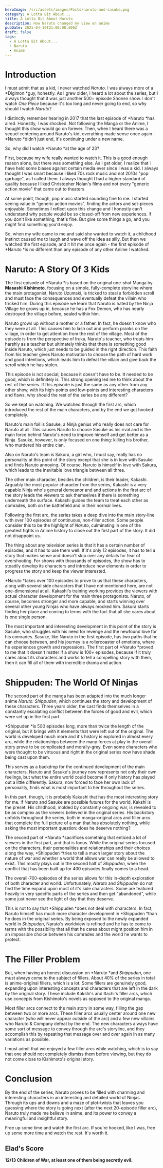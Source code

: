 ```yaml
---
heroImage: /src/assets/images/Posts/naruto-and-sasuke.png
category: A Lotta Bit About...
title: A Lotta Bit About Naruto
description: How Naruto changed my view on anime
pubDate: 2025-04-19T21:00:00.000Z
draft: false
tags:
  - A Lotta Bit About...
  - Naruto
  - Anime
---
```


# Introduction

I must admit that as a kid, I never watched _Naruto_. I was always more of a \*Digimon \*guy, honestly. As I grew older, I heard a lot about the series, but I always thought that it was just another 500+ episode Shonen show. I don't watch _One Piece_ because it's too long and never going to end, so why should I watch _Naruto_?

I distinctly remember hearing in 2017 that the last episode of \*Naruto \*has aired. Honestly, I was shocked. Not following the Manga or the Anime, I thought this show would go on forever. Then, when I heard there was a sequel centering around Naruto's kid, everything made sense once again - \*Naruto \*didn't just end, it's continuing under a new name.

So, why did I watch \*Naruto \*at the age of 23?

First, because my wife really wanted to watch it. This is a good enough reason alone, but there was something else. As I get older, I realize that I have held some biases against certain media ever since I was a kid. I always thought I was smart because I liked 70s rock music and not 2010s "pop garbage", as I called them. I always thought I had a higher standard of quality because I liked Christopher Nolan's films and not every "generic action movie" that came out to theaters.

At some point, though, pop music started sounding fine to me. I started seeing value in "generic action movies", finding the actors and set-pieces enjoyable. Sometimes I reflect upon this change and I honestly can't understand why people would be so closed-off from new experiences. If you don't like something, that's fine. But give some things a go, and you might find something you'd enjoy.

So, when my wife came to me and said she wanted to watch it, a childhood instinct caused me to laugh and wave off the idea as silly. But then we watched the first episode, and it hit me once again - the first episode of \*Naruto \*is no different than any episode of any other Anime I watched.

# Naruto: A Story Of 3 Kids

The first episode of \*Naruto \*is based on the original one-shot Manga by **Masashi Kishimoto**, focusing on a simple, fully-complete storyline where the main protagonist, Naruto Uzumaki, is tricked to steal a forbidden scroll and must face the consequences and eventually defeat the villain who tricked him. During this episode we learn that Naruto is hated by the Ninja Village he grows up in, because he has a Fox Demon, who has nearly destroyed the village before, sealed within him.

Naruto grows up without a mother or a father. In fact, he doesn't know who they were at all. This causes him to lash out and perform pranks on the village, in order to get attention from the rest of the village. Most of the episode is from the perspective of Iruka, Naruto's teacher, who treats him harshly as a teacher but ultimately thinks that there is something good inside Naruto, which just needs to be guided in the right direction. This faith from his teacher gives Naruto motivation to choose the path of hard work and good intentions, which leads him to defeat the villain and give back the scroll which he has stolen.

This episode is not special, because it doesn't have to be. It needed to be good, which is definitely is. This strong opening led me to think about the rest of the series. If this episode is just the same as any other from any other show, with its high-points and low-points and interesting characters and flaws, why should the rest of the series be any different?

So we kept on watching. We watched through the first arc, which introduced the rest of the main characters, and by the end we got hooked completely.

Naruto's main foil is Sasuke, a Ninja genius who really does not care for Naruto at all. This causes Naruto to choose Sasuke as his rival and is the main force behind Naruto's need to improve himself and get better as a Ninja. Sasuke, however, is only focused on one thing: killing his brother, who murdered his entire clan.

Also on Naruto's team is Sakura, a girl who, I must say, really has no personality at this point of the story except that she is in love with Sasuke and finds Naruto annoying. Of course, Naruto is himself in love with Sakura, which leads to the inevitable love triangle between all three.

The other main character, besides the children, is their leader, Kakashi. Arguably the most popular character from the series, Kakashi is a very capable Ninja who's general demeanor and and actions in the first arc of the story leads the viewers to ask themselves if there is something underneath the surface. Kakashi guides the team to treat each other as comrades, both on the battlefield and in their normal lives.

Following the first arc, the series takes a deep dive into the main story-line with over 100 episodes of continuous, non-filler action. Some people consider this to be the highlight of _Naruto_, culminating in one of the greatest fights in Anime history to close out the first part of the story. It did not disappoint us.

The thing about any television series is that it has a certain number of episodes, and it has to use them well. If it's only 12 episodes, it has to tell a story that makes sense and doesn't skip over any details for fear of overshooting. For shows with thousands of episodes, the show has to steadily develop its characters and introduce new elements in order to progress the story and keep the viewer interested.

\*Naruto \*takes over 100 episodes to prove to us that these characters, along with several side characters that I have not mentioned here, are not one-dimensional at all. Kakashi's training working provides the viewers with actual character development for the main three protagonists. Naruto, of course, becomes stronger and more capable, and starts winning over several other young Ninjas who have always mocked him. Sakura starts finding her place and coming to terms with the fact that all she cares about is one single person.

The most important and interesting development in this point of the story is Sasuke, who struggles with his need for revenge and the newfound love for his comrades. Sasuke, like Naruto in the first episode, has two paths that he can choose between, and his journey is a rollercoaster of emotions, where he experiences growth and regressions. The first part of \*Naruto \*proved to me that it doesn't matter if a show is 100+ episodes, because if it truly cares about its characters and works to tell a compelling story with them, then it can fill all of them with incredible drama and action.

# Shippuden: The World Of Ninjas

The second part of the manga has been adapted into the much longer anime _Naruto: Shippuden_, which continues the story and development of these characters. Three years older, the cast finds themselves in a constantly escalating conflict between the forces of good and evil, which were set up in the first part.

\*Shippuden \*is 500 episodes long, more than twice the length of the original, but it brings with it elements that were left out of the original. The world is developed much more and it's history is explored in almost every arc, while the relationships between the many forces at play in the overall story prove to be complicated and morally-grey. Even some characters who were thought to be virtuous and right in the original series now have shade being cast upon them.

This serves as a backdrop for the continued development of the main characters. Naruto and Sasuke's journey now represents not only their own feelings, but what the entire world could become if only history has played out a little differently. Sakura, now forced to face her own lack of personality, finds what is most important to her throughout the series.

In this part, though, it is probably Kakashi that has the most interesting story for me. If Naruto and Sasuke are possible futures for the world, Kakshi is the preset. His childhood, molded by constantly ongoing war, is revealed to be as complex as the viewers believed in the original series. His backstory unfolds throughout the series, both in manga-original arcs and filler arcs that complete the full picture of a man that has absolutely nothing, while asking the most important question: does he deserve nothing?

The second part of \*Naruto \*sacrifices something that enticed a lot of viewers in the first part, and that is focus. While the original series focused on the characters, their personalities and relationships and their choices along the way, \*Shippuden \*tries to tell a much larger story about the nature of war and whether a world that allows war can really be allowed to exist. This mostly plays out in the second half of _Shippuden_, when the conflict that has been built up for 400 episodes finally comes to a head.

The overall-700-episodes of the series allows for this in-depth exploration of both character and world. Unfortunately, _Naruto_ and _Shippuden_ do not find the time expand upon most of it's side characters. Some are featured heavily in very specific parts of the series and then get "abandoned", while some just never see the light of day that they deserve.

This is not to say that \*Shippuden \*does not deal with characters. In fact, Naruto himself has much more character development in \*Shippuden \*than he does in the original series. By being exposed to the newly expanded world in _Shippuden_, Naruto's worldview is refined and he has to come to terms with the possibility that all that he cares about might position him in an impossible choice between his comrades and the world he wants to protect.

# The Filler Problem

But, when having an honest discussion on \*Naruto \*and _Shippuden_, one must always come to the subject of fillers. About 40% of the series in total is anime-original fillers, which is a lot. Some fillers are genuinely good, expanding upon interesting concepts and characters that are left in the dark by the original story. These include Kakshi's and Itachi's filler arcs, which use concepts from Kishimoto's novels as opposed to the original manga.

Most filler arcs connect to the main story in some way, filling the gap between two or more arcs. These filler arcs usually center around one new character (who will never appear outside of the arc) and a few new villains who Naruto & Company defeat by the end. The new characters always have some sort of message to convey through the arc's storyline, and they accomplish this by repeating that message over and over again in as many variations as possible.

I must admit that we enjoyed a few filler arcs while watching, which is to say that one should not completely dismiss them before viewing, but they do not come close to Kishimoto's original story.

# Conclusion

By the end of the series, Naruto proves to be filled with charming and interesting characters in an interesting and detailed world of Ninjas. Through its ups and downs and a maze of plot-twists that leaves you guessing where the story is going next (after the next 20-episode filler arc), Naruto truly made me believe in anime, and its power to convey a meaningful and insightful story.

Free up some time and watch the first arc. If you're hooked, like I was, free up some more time and watch the rest. It's worth it.

## Elad's Score

**12/13 Children of War, at least one of them being secretly evil.**
